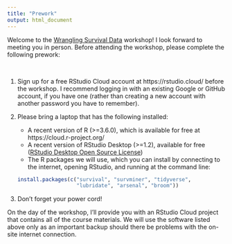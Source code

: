 ```yaml
---
title: "Prework"
output: html_document
---
```


Welcome to the [Wrangling Survival Data](https://github.com/bethatkinson/rmed2019_surv) workshop! I look forward to meeting you in person. Before attending the workshop, please complete the following prework:

<br>

1. Sign up for a free RStudio Cloud account at https://rstudio.cloud/ before the workshop. I recommend logging in with an existing Google or GitHub account, if you have one (rather than creating a new account with another password you have to remember).

1. Please bring a laptop that has the following installed:

    + A recent version of R (>=3.6.0), which is available for free at https://cloud.r-project.org/
    + A recent version of RStudio Desktop (>=1.2), available for free ([RStudio Desktop Open Source License](https://www.rstudio.com/products/rstudio/download/#download))
    + The R packages we will use, which you can install by connecting to the internet, opening RStudio, and running at the command line:

    ```r
    install.packages(c("survival", "survminer", "tidyverse",
                       "lubridate", "arsenal", "broom"))
    ```

1. Don't forget your power cord!

On the day of the workshop, I'll provide you with an RStudio Cloud project that contains all of the course materials. We will use the software listed above only as an important backup should there be problems with the on-site internet connection.